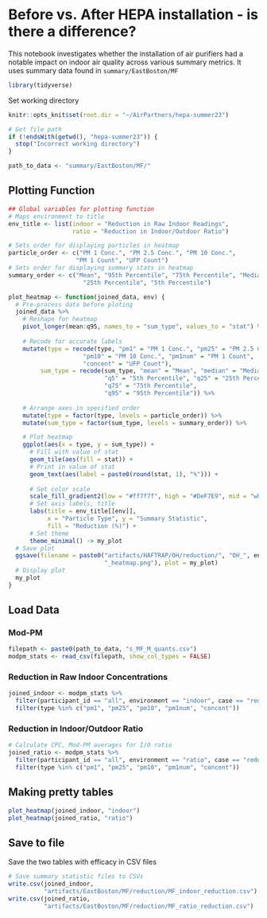 # Before vs. After HEPA installation - is there a difference?
This notebook investigates whether the installation of air purifiers had a notable impact on indoor air quality across various summary metrics. It uses summary data found in `summary/EastBoston/MF`

```r
library(tidyverse)
```

Set working directory
```r
knitr::opts_knit$set(root.dir = "~/AirPartners/hepa-summer23")
```

```r
# Get file path
if (!endsWith(getwd(), "hepa-summer23")) {
  stop("Incorrect working directory")
}
```

```r
path_to_data <- "summary/EastBoston/MF/"
```

## Plotting Function
```r
## Global variables for plotting function
# Maps environment to title
env_title <- list(indoor = "Reduction in Raw Indoor Readings", 
                  ratio = "Reduction in Indoor/Outdoor Ratio")

# Sets order for displaying particles in heatmap
particle_order <- c("PM 1 Conc.", "PM 2.5 Conc.", "PM 10 Conc.", 
                   "PM 1 Count", "UFP Count")
# Sets order for displaying summary stats in heatmap
summary_order <- c("Mean", "95th Percentile", "75th Percentile", "Median",
                     "25th Percentile", "5th Percentile")

plot_heatmap <- function(joined_data, env) {
  # Pre-process data before ploting
  joined_data %>%
    # Reshape for heatmap
    pivot_longer(mean:q95, names_to = "sum_type", values_to = "stat") %>%
    
    # Recode for accurate labels
    mutate(type = recode(type, "pm1" = "PM 1 Conc.", "pm25" = "PM 2.5 Conc.", 
                     "pm10" = "PM 10 Conc.", "pm1num" = "PM 1 Count",
                     "concent" = "UFP Count"),
         sum_type = recode(sum_type, "mean" = "Mean", "median" = "Median",
                           "q5" = "5th Percentile", "q25" = "25th Percentile",
                           "q75" = "75th Percentile", 
                           "q95" = "95th Percentile")) %>%
    
    # Arrange axes in specified order
    mutate(type = factor(type, levels = particle_order)) %>%
    mutate(sum_type = factor(sum_type, levels = summary_order)) %>%

    # Plot heatmap
    ggplot(aes(x = type, y = sum_type)) +
      # Fill with value of stat
      geom_tile(aes(fill = stat)) +
      # Print in value of stat
      geom_text(aes(label = paste0(round(stat, 1), "%"))) +
    
      # Set color scale
      scale_fill_gradient2(low = "#ff7f7f", high = "#DeF7E9", mid = "white") +
      # Set axis labels, title
      labs(title = env_title[[env]], 
           x = "Particle Type", y = "Summary Statistic", 
           fill = "Reduction (%)") +
      # Set theme
      theme_minimal() -> my_plot
  # Save plot
  ggsave(filename = paste0("artifacts/HAFTRAP/OH/reduction/", "OH_", env,
                           "_heatmap.png"), plot = my_plot)
  # Display plot
  my_plot
}
```

## Load Data

### Mod-PM
```r
filepath <- paste0(path_to_data, "s_MF_M_quants.csv")
modpm_stats <- read_csv(filepath, show_col_types = FALSE)
```

### Reduction in Raw Indoor Concentrations
```r
joined_indoor <- modpm_stats %>%
  filter(participant_id == "all", environment == "indoor", case == "redu") %>%
  filter(type %in% c("pm1", "pm25", "pm10", "pm1num", "concent"))
```

### Reduction in Indoor/Outdoor Ratio
```r
# Calculate CPC, Mod-PM averages for I/O ratio
joined_ratio <- modpm_stats %>%
  filter(participant_id == "all", environment == "ratio", case == "redu") %>%
  filter(type %in% c("pm1", "pm25", "pm10", "pm1num", "concent"))
```

## Making pretty tables
```r
plot_heatmap(joined_indoor, "indoor")
plot_heatmap(joined_ratio, "ratio")
```



## Save to file
Save the two tables with efficacy in CSV files
```r
# Save summary statistic files to CSVs
write.csv(joined_indoor,
          "artifacts/EastBoston/MF/reduction/MF_indoor_reduction.csv")
write.csv(joined_ratio,
          "artifacts/EastBoston/MF/reduction/MF_ratio_reduction.csv")
```

